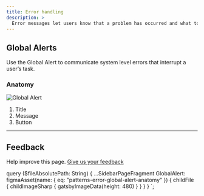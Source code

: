 ```yaml
---
title: Error handling
description: >
  Error messages let users know that a problem has occurred and what to do about it.
---
```


## Global Alerts

Use the Global Alert to communicate system level errors that interrupt a user’s task.

### Anatomy

![Global Alert](figma:patterns-error-global-alert-anatomy)

1. Title
2. Message
3. Button

---

<h2>Feedback</h2>

Help improve this page. [Give us your feedback](https://forms.gle/VFD799SvNfs2yiFC7)


  query ($fileAbsolutePath: String) {
    ...SidebarPageFragment
    GlobalAlert: figmaAsset(name: { eq: "patterns-error-global-alert-anatomy" }) {
      childFile {
        childImageSharp {
          gatsbyImageData(height: 480)
        }
      }
    }
  }
`;
